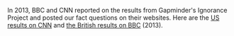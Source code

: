
In 2013, BBC and CNN reported on the results from Gapminder's Ignorance Project and posted our fact questions on their websites. Here are the [US results on CNN](https://edition.cnn.com/2013/12/10/world/gapminder-us-ignorance-survey/index.html) and [the British results on BBC](https://www.bbc.com/news/magazine-24836917) (2013).